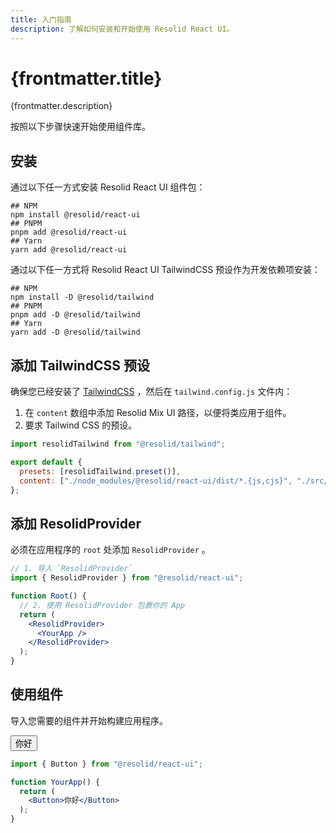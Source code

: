 ```yaml
---
title: 入门指南
description: 了解如何安装和开始使用 Resolid React UI。
---
```




# {frontmatter.title}

{frontmatter.description}

按照以下步骤快速开始使用组件库。

## 安装

通过以下任一方式安装 Resolid React UI 组件包：

```shell
## NPM
npm install @resolid/react-ui
## PNPM
pnpm add @resolid/react-ui
## Yarn
yarn add @resolid/react-ui
```

通过以下任一方式将 Resolid React UI TailwindCSS 预设作为开发依赖项安装：

```shell
## NPM
npm install -D @resolid/tailwind
## PNPM
pnpm add -D @resolid/tailwind
## Yarn
yarn add -D @resolid/tailwind
```

## 添加 TailwindCSS 预设

确保您已经安装了 [TailwindCSS](https://tailwindcss.com/docs/guides/solidjs) ，然后在 `tailwind.config.js` 文件内：

1. 在 `content` 数组中添加 Resolid Mix UI 路径，以便将类应用于组件。
2. 要求 Tailwind CSS 的预设。

```js
import resolidTailwind from "@resolid/tailwind";

export default {
  presets: [resolidTailwind.preset()],
  content: ["./node_modules/@resolid/react-ui/dist/*.{js,cjs}", "./src/**/*.{html,js,jsx,ts,tsx,mdx}"],
};
```

## 添加 ResolidProvider

必须在应用程序的 `root` 处添加 `ResolidProvider` 。

```jsx
// 1. 导入 `ResolidProvider`
import { ResolidProvider } from "@resolid/react-ui";

function Root() {
  // 2. 使用 ResolidProvider 包裹你的 App
  return (
    <ResolidProvider>
      <YourApp />
    </ResolidProvider>
  );
}
```

## 使用组件

导入您需要的组件并开始构建应用程序。

<section className={'example group'}>
  <ComponentExample className={'flex flex-row gap-3 justify-center'}>
    <Button>你好</Button>
  </ComponentExample>
  
  ```jsx
  import { Button } from "@resolid/react-ui";
  
  function YourApp() {
    return (
      <Button>你好</Button>
    );
  }
  ```
</section>
